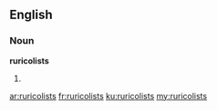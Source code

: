==English==

===Noun===
'''ruricolists'''

# {{context|obsolete|lang=en}} {{plural of|ruricolist}}

[[ar:ruricolists]]
[[fr:ruricolists]]
[[ku:ruricolists]]
[[my:ruricolists]]